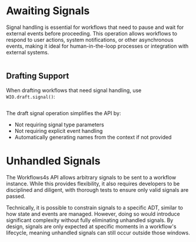 
# Awaiting Signals

Signal handling is essential for workflows that need to pause and wait for external events before proceeding. This operation allows workflows to respond to user actions, system notifications, or other asynchronous events, making it ideal for human-in-the-loop processes or integration with external systems.

```scala file=./main/scala/workflows4s/example/docs/HandleSignalExample.scala start=start_withoutError end=end_withoutError
```

<OperationOutputs name="handle-signal"/>

## Drafting Support

When drafting workflows that need signal handling, use `WIO.draft.signal()`:

```scala file=./main/scala/workflows4s/example/docs/DraftSignalExample.scala start=start_draft end=end_draft
```

<OperationOutputs name="draft-signal"/>

The draft signal operation simplifies the API by:
- Not requiring signal type parameters
- Not requiring explicit event handling
- Automatically generating names from the context if not provided

# Unhandled Signals

The Workflows4s API allows arbitrary signals to be sent to a workflow instance. While this provides flexibility, it also
requires developers to be disciplined and diligent, with thorough tests to ensure only valid signals are passed.

Technically, it is possible to constrain signals to a specific ADT, similar to how state and
events are managed. However, doing so would introduce significant complexity without fully eliminating unhandled
signals. By design, signals are only expected at specific moments in a workflow's lifecycle, meaning unhandled signals
can still occur outside those windows.
